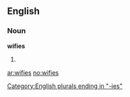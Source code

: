 ==English==

===Noun===
'''wifies'''

# {{plural of|[[wifie]]}}

[[Category:English plurals ending in "-ies"]]

[[ar:wifies]]
[[no:wifies]]